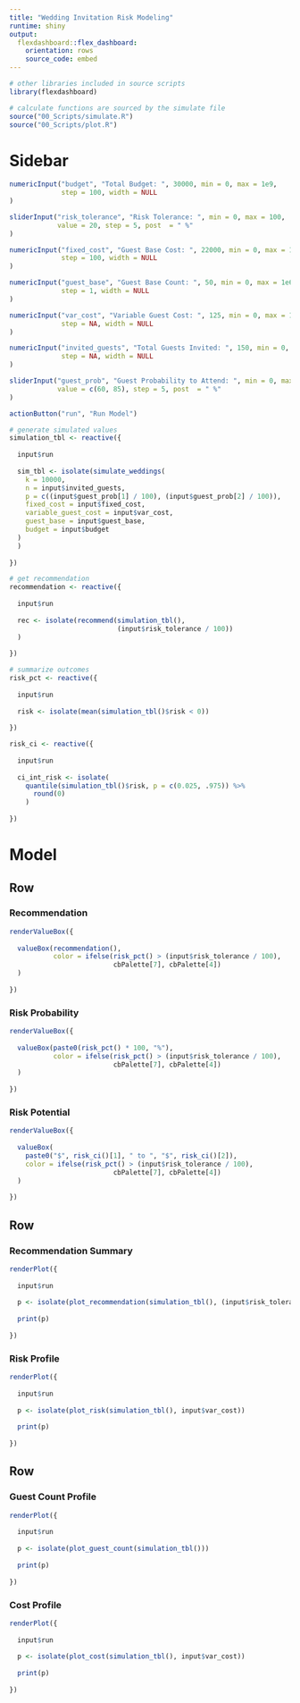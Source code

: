 ```yaml
---
title: "Wedding Invitation Risk Modeling"
runtime: shiny
output: 
  flexdashboard::flex_dashboard:
    orientation: rows
    source_code: embed
---
```


```r
# other libraries included in source scripts
library(flexdashboard)

# calculate functions are sourced by the simulate file
source("00_Scripts/simulate.R")
source("00_Scripts/plot.R")
```

Sidebar {.sidebar}
======================================================================

```r
numericInput("budget", "Total Budget: ", 30000, min = 0, max = 1e9, 
             step = 100, width = NULL
)

sliderInput("risk_tolerance", "Risk Tolerance: ", min = 0, max = 100, 
            value = 20, step = 5, post  = " %"
)

numericInput("fixed_cost", "Guest Base Cost: ", 22000, min = 0, max = 1e9, 
             step = 100, width = NULL
)

numericInput("guest_base", "Guest Base Count: ", 50, min = 0, max = 1e6, 
             step = 1, width = NULL
)

numericInput("var_cost", "Variable Guest Cost: ", 125, min = 0, max = 1000, 
             step = NA, width = NULL
)

numericInput("invited_guests", "Total Guests Invited: ", 150, min = 0, max = 1e6, 
             step = NA, width = NULL
)

sliderInput("guest_prob", "Guest Probability to Attend: ", min = 0, max = 100, 
            value = c(60, 85), step = 5, post  = " %"
)

actionButton("run", "Run Model")
```

```r
# generate simulated values
simulation_tbl <- reactive({
  
  input$run
  
  sim_tbl <- isolate(simulate_weddings(
    k = 10000,
    n = input$invited_guests,
    p = c((input$guest_prob[1] / 100), (input$guest_prob[2] / 100)),
    fixed_cost = input$fixed_cost, 
    variable_guest_cost = input$var_cost, 
    guest_base = input$guest_base, 
    budget = input$budget
  )
  )
  
})

# get recommendation
recommendation <- reactive({
  
  input$run
  
  rec <- isolate(recommend(simulation_tbl(),
                           (input$risk_tolerance / 100))
  )
  
})

# summarize outcomes
risk_pct <- reactive({
  
  input$run
  
  risk <- isolate(mean(simulation_tbl()$risk < 0))
  
})

risk_ci <- reactive({
  
  input$run
  
  ci_int_risk <- isolate(
    quantile(simulation_tbl()$risk, p = c(0.025, .975)) %>%
      round(0)
    )
  
})
```


Model
======================================================================

Row
-----------------------------------------------------------------------

### Recommendation

```r
renderValueBox({
  
  valueBox(recommendation(),
           color = ifelse(risk_pct() > (input$risk_tolerance / 100),
                          cbPalette[7], cbPalette[4])
  )
  
})
```

### Risk Probability

```r

renderValueBox({
  
  valueBox(paste0(risk_pct() * 100, "%"),
           color = ifelse(risk_pct() > (input$risk_tolerance / 100),
                          cbPalette[7], cbPalette[4])
  )
  
})
```


### Risk Potential

```r
renderValueBox({
  
  valueBox(
    paste0("$", risk_ci()[1], " to ", "$", risk_ci()[2]),
    color = ifelse(risk_pct() > (input$risk_tolerance / 100),
                          cbPalette[7], cbPalette[4])
  )
  
})
```

Row
-----------------------------------------------------------------------

### Recommendation Summary

```r
renderPlot({
  
  input$run
  
  p <- isolate(plot_recommendation(simulation_tbl(), (input$risk_tolerance / 100)))
  
  print(p)
  
})
```

### Risk Profile

```r
renderPlot({
  
  input$run
  
  p <- isolate(plot_risk(simulation_tbl(), input$var_cost))
  
  print(p)
  
})
```

Row
-----------------------------------------------------------------------

### Guest Count Profile

```r
renderPlot({
  
  input$run
  
  p <- isolate(plot_guest_count(simulation_tbl()))
  
  print(p)
  
})
```

### Cost Profile

```r
renderPlot({
  
  input$run
  
  p <- isolate(plot_cost(simulation_tbl(), input$var_cost))
  
  print(p)
  
})
```
